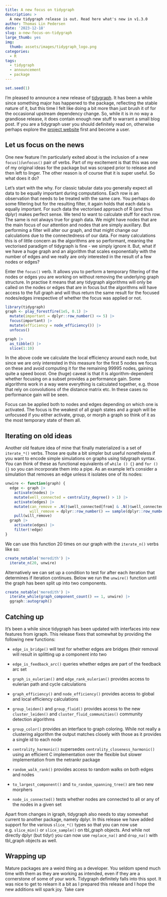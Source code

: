 ```yaml
---
title: A new focus on tidygraph
description: >
  A new tidygraph release is out. Read here what's new in v1.3.0
author: Thomas Lin Pedersen
date: '2023-12-18'
slug: a-new-focus-on-tidygraph
large_thumb: yes
img:
  thumb: assets/images/tidygraph_logo.png
categories:
  - R
tags:
  - tidygraph
  - announcement
  - package
---
```


```r
set.seed(1)
```

I'm pleased to announce a new release of [tidygraph](https://tidygraph.data-imaginist.com). It has been a while since something major has happened to the package, reflecting the stable nature of it, but this time I felt like doing a bit more than just brush it of for the occasional upstream dependency change. So, while it is in no way a grandiose release, it does contain enough new stuff to warrant a small blog post. If you are a tidygraph user you should definitely read on, otherwise perhaps explore the [project website](https://tidygraph.data-imaginist.com) first and become a user.

## Let us focus on the news

One new feature I'm particularly exited about is the inclusion of a new `focus()`/`unfocus()` pair of verbs. Part of my excitement is that this was one of my original ideas for the package but was scraped prior to release and then left to linger. The other reason is of course that it is super useful. So what does it do?

Let's start with the why. For classic tabular data you generally expect all data to be equally important during computations. Each row is an observation that needs to be treated with the same care. You perhaps do some filtering but for the resulting filter, it again holds that each data is equally important. For such data the vectorised approach of R (and thus dplyr) makes perfect sense. We tend to want to calculate stuff for each row. The same is not always true for graph data. We might have nodes that are the main focus of our attention and nodes that are simply auxillary. But performing a filter will alter our graph, and that might change our calculations due to the connectedness of our data. For many calculations this is of little concern as the algorithms are so performant, meaning the vectorised paradigm of tidygraph is fine - we simply ignore it. But, what if we have a huge graph and an algorithm that scales exponentially with the number of edges and we really are only interested in the result of a few nodes or edges?

Enter the `focus()` verb. It allows you to perform a temporary filtering of the nodes or edges you are working on without removing the underlying graph structure. In practise it means that any tidygraph algorithms will only be called on the nodes or edges that are in focus but the algorithms will have access to the full graph and will thus return the same result for the focused nodes/edges irrespective of whether the focus was applied or not.

```r
library(tidygraph)
graph <- play_forestfire(1e5, 0.1) |> 
  mutate(important = dplyr::row_number() <= 5) |> 
  focus(important) |> 
  mutate(efficiency = node_efficiency()) |> 
  unfocus()

graph |> 
  as_tibble() |> 
  slice(1:10)
```

In the above code we calculate the local efficiency around each node, but since we are only interested in this measure for the first 5 nodes we focus on these and avoid computing it for the remaining 99995 nodes, gaining quite a speed boost. One (huge) caveat is that it is algorithm-dependent whether focusing on a subset provides a performance gain. Some algorithms work in a way were everything is calculated together, e.g. those that rely on convolutions of the distance matrix etc. In these cases no performance gain will be seen.

Focus can be applied both to nodes and edges depending on which one is activated. The focus is the weakest of all graph states and a graph will be unfocused if you either activate, group, or morph a graph so think of it as the most temporary state of them all.

## Iterating on old ideas

Another old feature idea of mine that finally materialized is a set of `iterate_*()` verbs. Those are quite a bit simpler but useful nonetheless if you want to encode simple simulations on graphs using tidygraph syntax. You can think of these as functional equivalents of `while () {}` and `for () {}` so you can incorporate them into a pipe. As an example let's consider a simulation that removes an edge unless it isolates one of its nodes:

```r
unwire <- function(graph) {
  edge <- graph |> 
    activate(nodes) |> 
    mutate(well_connected = centrality_degree() > 1) |> 
    activate(edges) |> 
    mutate(can_remove = .N()$well_connected[from] & .N()$well_connected[to],
           will_remove = dplyr::row_number() == sample(dplyr::row_number(), 1L, prob = can_remove)) |> 
    pull(will_remove)
  graph |> 
    activate(edges) |> 
    filter(!edge)
}
```

We can use this function 20 times on our graph with the `iterate_n()` verbs like so:

```r
create_notable('meredith') |> 
  iterate_n(20, unwire)
```

Alternatively we can set up a condition to test for after each iteration that determines if iteration continues. Below we run the `unwire()` function until the graph has been split up into two components.

```r
create_notable('meredith') |> 
  iterate_while(graph_component_count() == 1, unwire) |> 
  ggraph::autograph()
```

## Catching up

It's been a while since tidygraph has been updated with interfaces into new features from igraph. This release fixes that somewhat by providing the following new functions:

-   `edge_is_bridge()` will test for whether edges are bridges (their removal will result in splitting up a component into two

-   `edge_is_feedback_arc()` queries whether edges are part of the feedback arc set

-   `graph_is_eulerian()` and `edge_rank_eulerian()` provides access to eulerian path and cycle calculations

-   `graph_efficiency()` and `node_efficiency()` provides access to global and local efficiency calculations

-   `group_leiden()` and `group_fluid()` provides access to the new `cluster_leiden()` and `cluster_fluid_communities()` community detection algorithms

-   `group_color()` provides an interface to graph coloring. While not really a clustering algorithm the output matches closely with those as it provides a single id to each node

-   `centrality_harmonic()` supersedes `centrality_closeness_harmonic()` using an efficient C implementation over the flexible but slower implementation from the netrankr package

-   `random_walk_rank()` provides access to random walks on both edges and nodes

-   `to_largest_component()` and `to_random_spanning_tree()` are two new morphers

-   `node_is_connected()` tests whether nodes are connected to all or any of the nodes in a given set

Apart from changes in igraph, tidygraph also needs to stay somewhat current to another package, namely dplyr. In this release we have added support for the various `slice_*()` types so that you can now use e.g. `slice_min()` or `slice_sample()` on tbl_graph objects. And while not directly dplyr (but tidyr) you can now use `replace_na()` and `drop_na()` with tbl_graph objects as well.

## Wrapping up

Mature packages are a weird thing as a developer. You seldom spend much time with them as they are working as intended, even if they are a cornerstone of some of your work. Tidygraph definitely falls into this spot. It was nice to get to relearn it a bit as I prepared this release and I hope the new additions will spark joy. Take care

